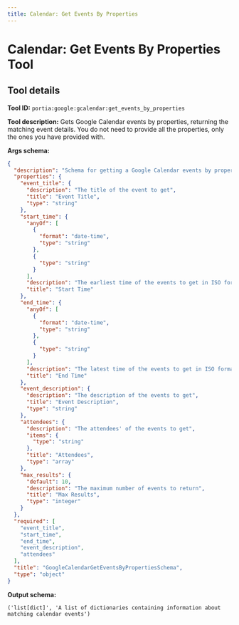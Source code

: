 ```yaml
---
title: Calendar: Get Events By Properties
---
```

<!-- WARNING: This file is auto-generated by generate_tool_docs.py. Do not edit manually. -->


# Calendar: Get Events By Properties Tool

<Intro />

## Tool details
**Tool ID:** `portia:google:gcalendar:get_events_by_properties`

**Tool description:** Gets Google Calendar events by properties, returning the matching event details. You do not need to provide all the properties, only the ones you have provided with.

**Args schema:**
```json
{
  "description": "Schema for getting a Google Calendar events by properties.",
  "properties": {
    "event_title": {
      "description": "The title of the event to get",
      "title": "Event Title",
      "type": "string"
    },
    "start_time": {
      "anyOf": [
        {
          "format": "date-time",
          "type": "string"
        },
        {
          "type": "string"
        }
      ],
      "description": "The earliest time of the events to get in ISO format, e.g 2024-09-20T20:00:00Z",
      "title": "Start Time"
    },
    "end_time": {
      "anyOf": [
        {
          "format": "date-time",
          "type": "string"
        },
        {
          "type": "string"
        }
      ],
      "description": "The latest time of the events to get in ISO format, e.g 2024-09-20T20:00:00Z",
      "title": "End Time"
    },
    "event_description": {
      "description": "The description of the events to get",
      "title": "Event Description",
      "type": "string"
    },
    "attendees": {
      "description": "The attendees' of the events to get",
      "items": {
        "type": "string"
      },
      "title": "Attendees",
      "type": "array"
    },
    "max_results": {
      "default": 10,
      "description": "The maximum number of events to return",
      "title": "Max Results",
      "type": "integer"
    }
  },
  "required": [
    "event_title",
    "start_time",
    "end_time",
    "event_description",
    "attendees"
  ],
  "title": "GoogleCalendarGetEventsByPropertiesSchema",
  "type": "object"
}
```

**Output schema:**
```
('list[dict]', 'A list of dictionaries containing information about matching calendar events')
```
